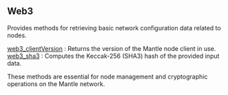 ## Web3

Provides methods for retrieving basic network configuration data related to nodes.

[web3_clientVersion](/mantle-api/web3/web3_clientVersion) : Returns the version of the Mantle node client in use.  \
[web3_sha3](/mantle-api/web3/web3_sha3) : Computes the Keccak-256 (SHA3) hash of the provided input data.

These methods are essential for node management and cryptographic operations on the Mantle network.
